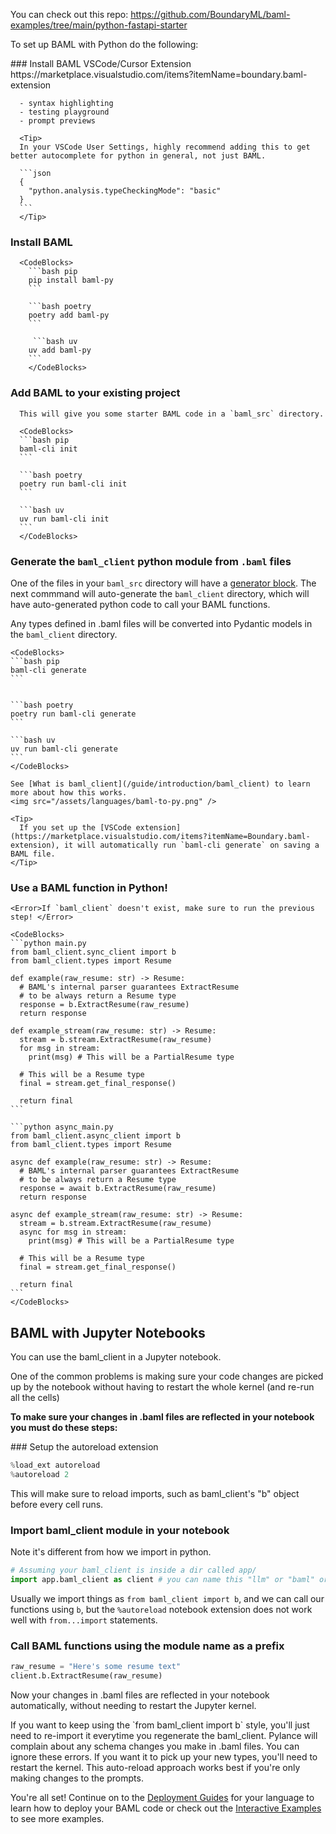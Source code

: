 <Note>You can check out this repo: 
https://github.com/BoundaryML/baml-examples/tree/main/python-fastapi-starter</Note>

To set up BAML with Python do the following:

<Steps>
  ### Install BAML VSCode/Cursor Extension
      https://marketplace.visualstudio.com/items?itemName=boundary.baml-extension

      - syntax highlighting
      - testing playground
      - prompt previews

      <Tip>
      In your VSCode User Settings, highly recommend adding this to get better autocomplete for python in general, not just BAML.

      ```json
      {
        "python.analysis.typeCheckingMode": "basic"
      }
      ```
      </Tip>
  
  ### Install BAML
      <CodeBlocks>
        ```bash pip
        pip install baml-py
        ```

        ```bash poetry
        poetry add baml-py
        ```

         ```bash uv
        uv add baml-py
        ```
        </CodeBlocks>
  
  ### Add BAML to your existing project
      This will give you some starter BAML code in a `baml_src` directory.

      <CodeBlocks>
      ```bash pip
      baml-cli init
      ```

      ```bash poetry
      poetry run baml-cli init
      ```

      ```bash uv
      uv run baml-cli init
      ```
      </CodeBlocks>
  
  ### Generate the `baml_client` python module from `.baml` files

  One of the files in your `baml_src` directory will have a [generator block](/ref/baml/generator). The next commmand will auto-generate the `baml_client` directory, which will have auto-generated python code to call your BAML functions. 
  
  Any types defined in .baml files will be converted into Pydantic models in the `baml_client` directory.


    <CodeBlocks>
    ```bash pip
    baml-cli generate
    ```


    ```bash poetry
    poetry run baml-cli generate
    ```

    ```bash uv
    uv run baml-cli generate
    ```
    </CodeBlocks>

    See [What is baml_client](/guide/introduction/baml_client) to learn more about how this works.
    <img src="/assets/languages/baml-to-py.png" />

    <Tip>
      If you set up the [VSCode extension](https://marketplace.visualstudio.com/items?itemName=Boundary.baml-extension), it will automatically run `baml-cli generate` on saving a BAML file.
    </Tip>

  
  ### Use a BAML function in Python!
    <Error>If `baml_client` doesn't exist, make sure to run the previous step! </Error>

    <CodeBlocks>
    ```python main.py
    from baml_client.sync_client import b
    from baml_client.types import Resume

    def example(raw_resume: str) -> Resume: 
      # BAML's internal parser guarantees ExtractResume
      # to be always return a Resume type
      response = b.ExtractResume(raw_resume)
      return response

    def example_stream(raw_resume: str) -> Resume:
      stream = b.stream.ExtractResume(raw_resume)
      for msg in stream:
        print(msg) # This will be a PartialResume type
      
      # This will be a Resume type
      final = stream.get_final_response()

      return final
    ```

    ```python async_main.py
    from baml_client.async_client import b
    from baml_client.types import Resume

    async def example(raw_resume: str) -> Resume: 
      # BAML's internal parser guarantees ExtractResume
      # to be always return a Resume type
      response = await b.ExtractResume(raw_resume)
      return response

    async def example_stream(raw_resume: str) -> Resume:
      stream = b.stream.ExtractResume(raw_resume)
      async for msg in stream:
        print(msg) # This will be a PartialResume type
      
      # This will be a Resume type
      final = stream.get_final_response()

      return final
    ```
    </CodeBlocks>
  
</Steps>


## BAML with Jupyter Notebooks

You can use the baml_client in a Jupyter notebook. 

One of the common problems is making sure your code changes are picked up by the notebook without having to restart the whole kernel (and re-run all the cells)

**To make sure your changes in .baml files are reflected in your notebook you must do these steps:**

<Steps>
### Setup the autoreload extension

```python cell0
%load_ext autoreload
%autoreload 2
```
This will make sure to reload imports, such as baml_client's "b" object before every cell runs.

### Import baml_client module in your notebook

Note it's different from how we import in python.
```python cell1
# Assuming your baml_client is inside a dir called app/
import app.baml_client as client # you can name this "llm" or "baml" or whatever you want
```

Usually we import things as 
`from baml_client import b`, and we can call our functions using `b`, but the `%autoreload` notebook extension does not work well with `from...import` statements.


### Call BAML functions using the module name as a prefix

```python cell2
raw_resume = "Here's some resume text"
client.b.ExtractResume(raw_resume)
```
Now your changes in .baml files are reflected in your notebook automatically, without needing to restart the Jupyter kernel.

<Note>
If you want to keep using the `from baml_client import b` style, you'll just need to re-import it everytime you regenerate the baml_client.
</Note>

<Warning>
Pylance will complain about any schema changes you make in .baml files. You can ignore these errors. If you want it to pick up your new types, you'll need to restart the kernel.
This auto-reload approach works best if you're only making changes to the prompts.
</Warning>

</Steps>

You're all set! Continue on to the [Deployment Guides](/docs/get-started/deploying) for your language to learn how to deploy your BAML code or check out the [Interactive Examples](https://baml-examples.vercel.app/) to see more examples.
